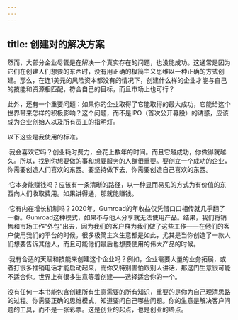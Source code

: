 ```yaml
---
---
---
```

title: 创建对的解决方案
---




然而，大部分企业尽管是在解决一个真实存在的问题，也没能成功。这通常是因为它们在创建人们想要的东西时，没有用正确的极简主义思维以一种正确的方式创建。那么，在连1美元的风险资本都没有的情况下，创建什么样的企业才能与自己的技能和资源相匹配，符合自己的目标，而且市场上也可行？

此外，还有一个重要问题：如果你的企业取得了它能取得的最大成功，它能给这个世界带来怎样的积极影响？这个问题，而不是IPO（首次公开募股）的诱惑，应该成为企业创始人以及所有员工的指明灯。

以下这些是我使用的标准。

·我会喜欢它吗？创业耗时费力，会花上数年的时间。而且它越成功，你做得就越久。所以，找到你想要做的事和想要服务的人群很重要。要创立一个成功的企业，你需要创造人们喜欢的东西。要坚持做下去，你需要创造自己喜欢的东西。

·它本身能赚钱吗？应该有一条清晰的路径，以一种显而易见的方式为有价值的东西向人们收取费用。如果讲得通，那就能赚钱。

·它有内在增长机制吗？2020年，Gumroad的年收益仅凭借口口相传就几乎翻了一番。Gumroad这种模式，如果不与他人分享就无法使用产品。结果，我们将销售和市场工作“外包”出去，因为我们的客户群为我们做了这些工作——在他们的客户使用我们的平台的时候。很多极简主义生意都是如此，尤其是当你创造了一款人们想要告诉其他人，而且可能他们最后也想要使用的伟大产品的时候。

·我有合适的天赋和技能来创建这个企业吗？例如，企业需要大量的业务拓展，或者打很多推销电话才能启动起来，而你又特别害怕跟别人讲话，那这门生意很可能不适合你。世界上有很多生意等着创建——选择适合你的一个。

没有任何一本书能包含创建所有生意需要的所有知识，重要的是你为自己理清思路的过程。你需要正确的思维模式，知道要问自己哪些问题。你的生意是解决客户问题的工具，而不是一张彩票。这是创业的起点，也是创业的终点。